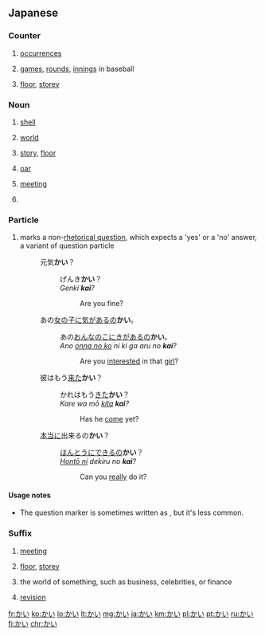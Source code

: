 ==Japanese==

===Counter===
{{ja-pos|counter}}

# {{ja-def|回}} [[occurrences]]
# {{ja-def|回}} [[games]], [[rounds]], [[innings]] in baseball
# {{ja-def|階}} [[floor]], [[storey]]

===Noun===
{{ja-noun}}

# {{ja-def|貝}} [[shell]]
# {{ja-def|界}} [[world]]
# {{ja-def|階}} [[story]], [[floor]]
# {{ja-def|櫂}} [[oar]]
# {{ja-def|会}} [[meeting]]
# {{ja-def|甲斐}}

===Particle===
{{ja-pos|particle}}

# {{ja-def|かい}} {{context|familiar|lang=ja}} marks a non-[[rhetorical question]], which expects a 'yes' or a 'no' answer, a variant of question particle {{m|ja|か|tr=ka}}
#: 元気'''かい'''？
#:: げんき'''かい'''？
#:: ''Genki '''kai'''?''
#::: Are you fine?
#: あの[[女の子]]に[[気がある]]の'''かい'''。
#:: あの[[おんなのこ]]にきがあるの'''かい'''。
#:: ''Ano [[onna no ko]] ni ki ga aru no '''kai'''?''
#::: Are you [[interest]]ed in that [[girl]]?
#: 彼はもう[[来る|来た]]'''かい'''？
#:: かれはもう[[くる|きた]]'''かい'''？
#:: ''Kare wa mō [[kuru|kita]] '''kai'''?''
#::: Has he [[come]] yet?
#: [[本当]]に出来るの'''かい'''？
#:: [[ほんとう]]にできるの'''かい'''？
#:: ''[[hontō|Hontō ni]] dekiru no '''kai'''?''
#::: Can you [[really]] do it?

====Usage notes====
* The question marker {{m|ja|かい|tr=kai}} is sometimes written as {{m|ja|かえ|tr=kae}}, but it's less common.

===Suffix===
{{ja-pos|suffix}}

# {{ja-def|会}} [[meeting]]
# {{ja-def|階}} [[floor]], [[storey]]
# {{ja-def|界}} the world of something, such as business, celebrities, or finance
# {{ja-def|改}} [[revision]]

[[fr:かい]]
[[ko:かい]]
[[lo:かい]]
[[lt:かい]]
[[mg:かい]]
[[ja:かい]]
[[km:かい]]
[[pl:かい]]
[[pt:かい]]
[[ru:かい]]
[[fi:かい]]
[[chr:かい]]